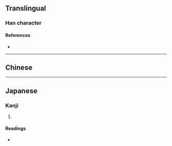 {{character info/new}}
==Translingual==

===Han character===
{{Han char|rn=9|rad=人|as=10|sn=12|four=|canj=OYRI|ids=⿰亻討}}

====References====
* {{Han ref|kx=0113.310|dkj=00976|dj=0242.040|hdz=10204.070|uh=50A0|ud=20640}}

----

==Chinese==
{{zh-see|伐|v}}

----

==Japanese==

===Kanji===
{{ja-kanji|grade=|rs=人10}}

# {{defn|lang=ja|sort=人10}}

====Readings====
* {{ja-readings|on=[[はつ]] (hatsu), [[ぼち]] (bochi)|kun=[[そむく]] (somuku), [[うつ]] (utsu)}}